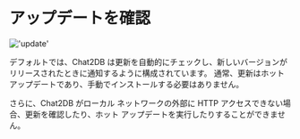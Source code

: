 # アップデートを確認


!['update'](/image/settings/update.png)

デフォルトでは、Chat2DB は更新を自動的にチェックし、新しいバージョンがリリースされたときに通知するように構成されています。 通常、更新はホット アップデートであり、手動でインストールする必要はありません。

さらに、Chat2DB がローカル ネットワークの外部に HTTP アクセスできない場合、更新を確認したり、ホット アップデートを実行したりすることができません。